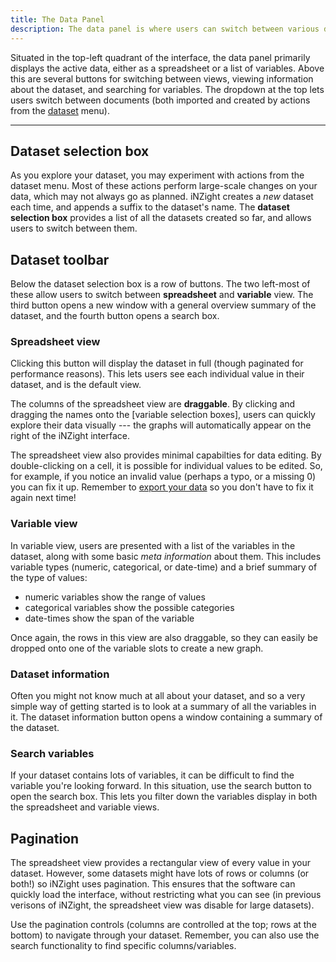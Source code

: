```yaml
---
title: The Data Panel
description: The data panel is where users can switch between various datasets, view the spreadsheet or variables, and search for variables.
---
```


Situated in the top-left quadrant of the interface, the data panel primarily displays the active data, either as a spreadsheet or a list of variables. Above this are several buttons for switching between views, viewing information about the dataset, and searching for variables. The dropdown at the top lets users switch between documents (both imported and created by actions from the [dataset](../menubar/dataset) menu).

---

## Dataset selection box

As you explore your dataset, you may experiment with actions from the dataset menu. Most of these actions perform large-scale changes on your data, which may not always go as planned. iNZight creates a _new_ dataset each time, and appends a suffix to the dataset's name. The **dataset selection box** provides a list of all the datasets created so far, and allows users to switch between them.

## Dataset toolbar

Below the dataset selection box is a row of buttons. The two left-most of these allow users to switch between **spreadsheet** and **variable** view. The third button opens a new window with a general overview summary of the dataset, and the fourth button opens a search box.

### Spreadsheet view

Clicking this button will display the dataset in full (though paginated for performance reasons). This lets users see each individual value in their dataset, and is the default view.

The columns of the spreadsheet view are **draggable**. By clicking and dragging the names onto the [variable selection boxes], users can quickly explore their data visually --- the graphs will automatically appear on the right of the iNZight interface.

The spreadsheet view also provides minimal capabilties for data editing. By double-clicking on a cell, it is possible for individual values to be edited. So, for example, if you notice an invalid value (perhaps a typo, or a missing 0) you can fix it up. Remember to [export your data](../menubar/file#export-data) so you don't have to fix it again next time!

### Variable view

In variable view, users are presented with a list of the variables in the dataset, along with some basic _meta information_ about them. This includes variable types (numeric, categorical, or date-time) and a brief summary of the type of values:

- numeric variables show the range of values
- categorical variables show the possible categories
- date-times show the span of the variable

Once again, the rows in this view are also draggable, so they can easily be dropped onto one of the variable slots to create a new graph.

### Dataset information

Often you might not know much at all about your dataset, and so a very simple way of getting started is to look at a summary of all the variables in it. The dataset information button opens a window containing a summary of the dataset.

### Search variables

If your dataset contains lots of variables, it can be difficult to find the variable you're looking forward. In this situation, use the search button to open the search box. This lets you filter down the variables display in both the spreadsheet and variable views.

## Pagination

The spreadsheet view provides a rectangular view of every value in your dataset. However, some datasets might have lots of rows or columns (or both!) so iNZight uses pagination. This ensures that the software can quickly load the interface, without restricting what you can see (in previous verisons of iNZight, the spreadsheet view was disable for large datasets).

Use the pagination controls (columns are controlled at the top; rows at the bottom) to navigate through your dataset. Remember, you can also use the search functionality to find specific columns/variables.
